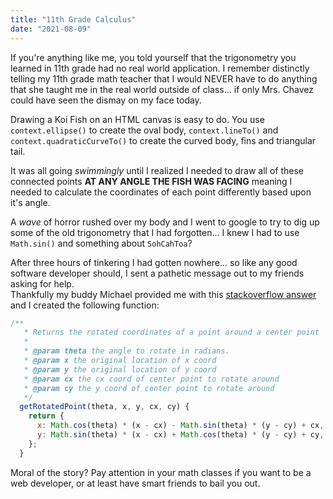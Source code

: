 ```yaml
---
title: "11th Grade Calculus"
date: "2021-08-09"
---
```


If you're anything like me, you told yourself that the trigonometry you learned
in 11th grade had no real world application.  I remember distinctly telling my 11th grade math teacher 
that I would NEVER have to do anything that she taught me in the real world outside of class... 
if only Mrs. Chavez could have seen the dismay on my face today.

Drawing a Koi Fish on an HTML canvas is easy to do.  You use ```context.ellipse()``` to create the
oval body, ```context.lineTo()``` and ```context.quadraticCurveTo()``` to create the curved body, fins and triangular tail.

It was all going *swimmingly* until I realized I needed to draw all of these connected points **AT ANY ANGLE THE FISH WAS FACING** meaning I needed to calculate
the coordinates of each point differently based upon it's angle.

A *wave* of horror rushed over my body and I went to google to try to dig up some of the old trigonometry that I had forgotten...
I knew I had to use ```Math.sin()``` and something about ```SohCahToa```?

After three hours of tinkering I had gotten nowhere... so like any good software developer should, I sent a pathetic message out to my friends asking for help.  
Thankfully my buddy Michael provided me with this [stackoverflow answer](https://math.stackexchange.com/questions/814950/how-can-i-rotate-a-coordinate-around-a-circle) 
and I created the following function:

```javascript
/**
   * Returns the rotated coordinates of a point around a center point
   *
   * @param theta the angle to rotate in radians.
   * @param x the original location of x coord
   * @param y the original location of y coord
   * @param cx the cx coord of center point to rotate around
   * @param cy the y coord of center point to rotate around
   */
  getRotatedPoint(theta, x, y, cx, cy) {
    return {
      x: Math.cos(theta) * (x - cx) - Math.sin(theta) * (y - cy) + cx,
      y: Math.sin(theta) * (x - cx) + Math.cos(theta) * (y - cy) + cy,
    };
  }
```

Moral of the story? Pay attention in your math classes if you want to be a web developer, or at least have smart friends to bail you out.
